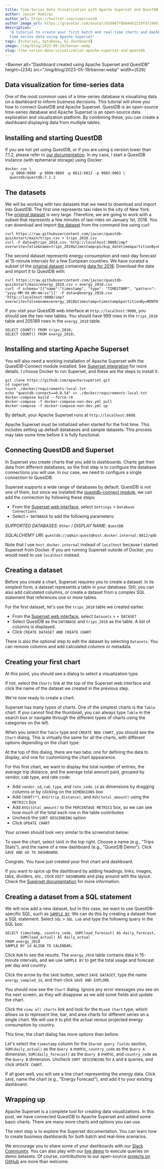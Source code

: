 ```yaml
---
title: Time-Series Data Visualization with Apache Superset and QuestDB
author: Javier Ramirez
author_url: https://twitter.com/supercoco9
author_image_url: https://gravatar.com/avatar/b5d967f0b84451319fd719451d19cc12.jpg?s=500
description:
  "A tutorial to create your first batch and real-time charts and dashboards for
  time series data using Apache Superset"
tags: [tutorial, database, bi dashboard]
image: /img/blog/2023-05-19/banner.webp
slug: time-series-data-visualization-apache-superset-and-questdb
---
```



<Banner
  alt="Dashboard created using Apache Superset and QuestDB"
  height={234}
  src="/img/blog/2023-05-19/banner.webp"
  width={528}
></Banner>

## Data visualization for time-series data

One of the most common uses of a time-series database is visualizing data on a
dashboard to inform business decisions. This tutorial will show you how to
connect QuestDB and Apache Superset. QuestDB is an open-source time-series
database and Apache Superset is an open-source data exploration and
visualization platform. By combining these, you can create a dashboard
displaying data from multiple tables.

## Installing and starting QuestDB

If you are not yet using QuestDB, or if you are using a version lower than
7.1.2, please refer to [our documentation](/docs/get-started/docker/). In my
case, I start a QuestDB instance (with ephemeral storage) using Docker:

```shell
docker run \
  -p 9000:9000 -p 9009:9009 -p 8812:8812 -p 9003:9003 \
  questdb/questdb:7.1.2
```

## The datasets

We will be working with two datasets that we need to download and import into
QuestDB. The first one represents taxi rides in the city of New York. The
[original dataset](https://www.nyc.gov/site/tlc/about/tlc-trip-record-data.page)
is very large. Therefore, we are going to work with a subset that represents a
few minutes of taxi rides on January 1st, 2018. You can download and import
[the dataset](https://raw.githubusercontent.com/javier/questdb-quickstart/main/trips.csv)
from the command line using curl:

```shell
curl https://raw.githubusercontent.com/javier/questdb-quickstart/main/trips.csv > trips_2018.csv
curl -F data=@trips_2018.csv 'http://localhost:9000/imp?overwrite=false&name=trips_2018&timestamp=pickup_datetime&partitionBy=DAY'
```

The second dataset represents energy consumption and next-day forecast at
15-minute intervals for a few European countries. We have curated a subset of
the [original dataset](https://data.open-power-system-data.org/time_series/)
containing
[data for 2018](https://raw.githubusercontent.com/javier/questdb-quickstart/main/energy_2018.csv).
Download the data and import it to QuestDB with:

```shell
curl https://raw.githubusercontent.com/javier/questdb-quickstart/main/energy_2018.csv > energy_2018.csv
curl -F schema='[{"name":"timestamp", "type": "TIMESTAMP", "pattern": "yyyy-MM-dd HH:mm:ss"}]' -F data=@energy_2018.csv 'http://localhost:9000/imp?overwrite=false&name=energy_2018&timestamp=timestamp&partitionBy=MONTH'
```

If you visit your QuestDB web interface at `http://localhost:9000`, you should
see the two new tables. You should have 999 rows in the `trips_2018` table and
205189 rows in the `energy_2018` table.

```questdb-sql
SELECT COUNT() FROM trips_2018;
SELECT COUNT() FROM energy_2018;
```

## Installing and starting Apache Superset

You will also need a working installation of Apache Superset with the
QuestDB-Connect module installed. See
[Superset integration](/docs/third-party-tools/superset/) for more details. I
choose Docker to run Superset, and these are the steps to install it:

```shell
git clone https://github.com/apache/superset.git
cd superset
touch ./docker/requirements-local.txt
echo "questdb-connect==0.0.54" >> ./docker/requirements-local.txt
docker-compose build --force-rm
docker-compose -f docker-compose-non-dev.yml pull
docker-compose -f docker-compose-non-dev.yml up
```

By default, your Apache Superset runs at `http://localhost:8088`.

Apache Superset must be initialized when started for the first time. This
includes setting up default databases and sample datasets. This process may take
some time before it is fully functional.

## Connecting QuestDB and Superset

In Superset you create charts that you add to dashboards. Charts get their data
from different databases, so the first step is to configure the database
connections you will use. In our case, we need to configure a single connection
to QuestDB.

Superset supports a wide range of databases by default. QuestDB is not one of
them, but since we installed the
[questdb-connect module](https://github.com/questdb/questdb-connect), we can add
the connection by following these steps:

- From the [Superset web interface](http://localhost:8088), select `Settings` >
  `Database Connections`
- Select `+ DATABASE` to add the following parameters:

_SUPPORTED DATABASES_: `Other` / _DISPLAY NAME_: `QuestDB`

_SQLALCHEMY URI_: `questdb://admin:quest@host.docker.internal:8812/qdb`

Note that I use `host.docker.internal` instead of `localhost` because I started
Superset from Docker. If you are running Superset outside of Docker, you would
need to use `localhost` instead.

## Creating a dataset

Before you create a chart, Superset requires you to create a dataset. In its
simplest form, a dataset represents a table in your database. Still, you can
also add calculated columns, or create a dataset from a complex SQL statement
that references one or more tables.

For the first dataset, let's use the `trips_2018` table we created earlier.

- From the [Superset web interface](http://localhost:8088), select `Datasets` >
  `+ DATASET`
- Select QuestDB as the `DATABASE` and `trips_2018` as the table. A list of
  columns is displayed.
- Click `CREATE DATASET AND CREATE CHART`

There is also the optional step to edit the dataset by selecting `Datasets`. You
can remove columns and add calculated columns or metadata.

<Screenshot
  alt="Superset screenshot when creating the trips_2018 dataset"
  height={469}
  src="/img/blog/2023-05-19/create_dataset_trips_2018.webp"
  width={1056}
/>

## Creating your first chart

At this point, you should see a dialog to select a visualization type. 

If not, select the `Charts` link at the top of the Superset
web interface and click the name of the dataset we created in the previous
step.

We're now ready to create a chart.

Superset has many types of charts. One of the simplest charts is the `Table`
chart. If you cannot find the thumbnail, you can always type `Table` in the
search box or navigate through the different types of charts using the
categories on the left.

When you select the `Table` type and `CREATE NEW CHART`, you should see
the `Chart` dialog. This is virtually the same for all the charts, with
different options depending on the chart type.

At the top of this dialog, there are two tabs: one for defining the data to display, and one for customizing the chart appearance.

For this first chart, we want to display the total number of entries, the
average trip distance, and the average total amount paid, grouped by vendor, cab
type, and rate code:

- Add `vendor_id`, `cab_type`, and `rate_code_id` as dimensions by dragging
  columns or by clicking on the `DIMENSIONS` box
- Add `COUNT(*)`, `AVG(trip_distance)`, and `AVG(total_amount)` using the
  `METRICS` box
- Add `AVG(total_amount)` to the `PERCENTAGE METRICS` box, so we can see how
  much of the total each row in the table contributes
- Uncheck the `SORT DESCENDING` option
- Click `UPDATE CHART`

Your screen should look very similar to the screenshot below:

<Screenshot
  alt="Superset screenshot when creating the table chart"
  height={469}
  src="/img/blog/2023-05-19/create_table_chart.webp"
  width={1056}
/>

To save the chart, select `SAVE` in the top right. Choose a name (e.g., "Trips
Stats"), and the name of a new dashboard (e.g., "QuestDB Demo"). Click
`SAVE AND GO TO DASHBOARD`.

Congrats. You have just created your first chart and dashboard.

If you want to spice up the dashboard by adding headings, links, images, tabs,
dividers, etc., click `EDIT DASHBOARD` and play around with the layout. Check
the
[Superset documentation](https://superset.apache.org/docs/creating-charts-dashboards/exploring-data/#dashboard-basics)
for more information.

<Screenshot
  alt="Example of richer dashboard layout"
  height={469}
  src="/img/blog/2023-05-19/dashboard_layout.webp"
  width={1056}
/>

## Creating a dataset from a SQL statement

We will now add a new dataset, but in this case, we want to use QuestDB-specific
SQL, such as [`SAMPLE BY`](/docs/reference/sql/sample-by/). We can do this by
creating a dataset from a SQL statement. Select `SQL` > `SQL Lab` and type the
following query in the SQL box:

```questdb-sql
SELECT timestamp, country_code, SUM(load_forecast) AS daily_forecast,
       SUM(load_actual) AS daily_actual
FROM energy_2018
SAMPLE BY 1d ALIGN TO CALENDAR;
```

Click `RUN` to see the results. The `energy_2018` table contains data in
15-minute intervals, and we use `SAMPLE BY` to get the total usage and forecast
per day and country.

Click the arrow by the `SAVE` button, select `SAVE DATASET`, type the name
`energy_sampled_1d`, and then click `SAVE AND EXPLORE`.

You should now see the `Chart` dialog. Ignore any error messages you see on the
next screen, as they will disappear as we add some fields and update the chart.

Click the `view all charts` link and look for the `Mixed Chart` type, which
allows us to represent line, bar, and area charts for different series on a
single chart. We will use it to plot the actual versus projected energy
consumption by country.

This time, the chart dialog has more options than before.

Let's select the `timestamp` column for the `Shared query fields` section,
`SUM(daily_actual)` as the `Query A` metric, `country_code` as the `Query A`
dimension, `SUM(daily_forecast)` as the `Query B` metric, and `country_code` as
the `Query B` dimension. Uncheck `SORT DESCENDING` for `A` and `B` queries,
and click `UPDATE CHART`.

If all goes well, you will see a line chart representing the energy data. Click
`SAVE`, name the chart (e.g., "Energy Forecast"), and add it to your existing
dashboard.

<Screenshot
  alt="Energy Forecast chart"
  height={469}
  src="/img/blog/2023-05-19/energy_forecast.webp"
  width={1056}
/>

## Wrapping up

Apache Superset is a complete tool for creating data visualizations. In
this post, we have connected QuestDB to Apache Superset and added some basic
charts. There are many more charts and options you can use.

The next step is to explore the Superset documentation. You can learn how to
create business dashboards for both batch and real-time scenarios.

We encourage you to share some of your dashboards with
our [Slack Community](https://slack.questdb.io/). You can also play with
our [live demo](https://demo.questdb.io/) to execute queries on demo datasets.
Of course, contributions to our
open-source [projects on GitHub](https://github.com/questdb) are more than
welcome.
